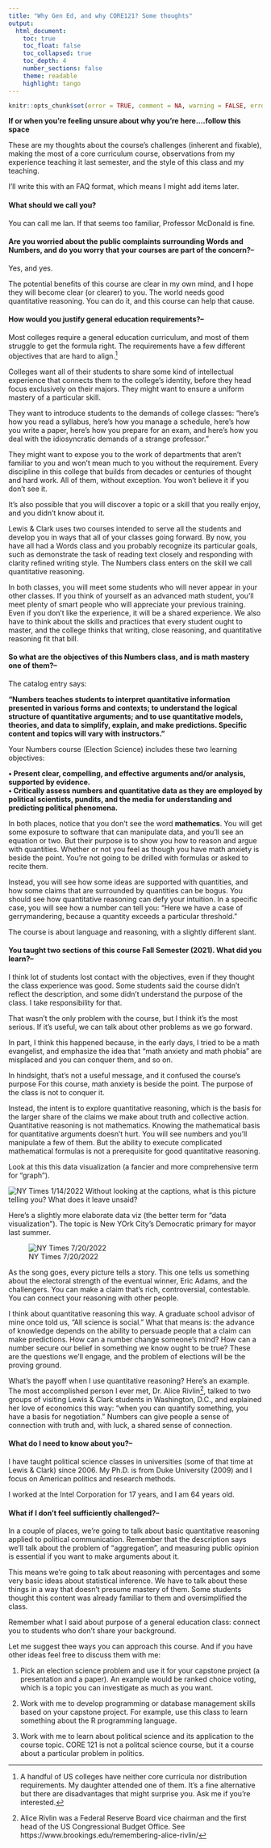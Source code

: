 ```yaml
---
title: "Why Gen Ed, and why CORE121? Some thoughts"
output: 
  html_document:
    toc: true
    toc_float: false
    toc_collapsed: true
    toc_depth: 4
    number_sections: false
    theme: readable
    highlight: tango
---
```


```r
knitr::opts_chunk$set(error = TRUE, comment = NA, warning = FALSE, errors = FALSE, message = FALSE, tidy = FALSE, cache = FALSE)
```


**If or when you're feeling unsure about why you're here....follow this space**  

These are my thoughts about the course's challenges (inherent and fixable), making the most of a core curriculum course, observations from my experience teaching it last semester, and the style of this class and my teaching.  

I’ll write this with an FAQ format, which means I might add items later.

#### What should we call you?

You can call me Ian.  If that seems too familiar, Professor McDonald is fine.  

#### Are you worried about the public complaints surrounding Words and Numbers, and do you worry that your courses are part of the concern?--

Yes, and yes. 

The potential benefits of this course are clear in my own mind, and I hope they will become clear (or clearer) to you.  The world needs good quantitative reasoning. You can do it, and this course can help that cause.

#### How would you justify general education requirements?--  

Most colleges require a general education curriculum, and most of them struggle to get the formula right.  The requirements have a few different objectives that are hard to align.^[A handful of US colleges have neither core curricula nor distribution requirements.  My daughter attended one of them.  It's a fine alternative but there are disadvantages that might surprise you. Ask me if you're interested.]   

Colleges want all of their students to share some kind of intellectual experience that connects them to the college’s identity, before they head focus exclusively on their majors.  They might want to ensure a uniform mastery of a particular skill.  

They  want to introduce students to the demands of college classes:  "here’s how you read a syllabus, here’s how you manage a schedule, here’s how you write a paper, here’s how you prepare for an exam, and here’s how you deal with the idiosyncratic demands of a strange professor."  

They might want to expose you to the work of departments that aren’t familiar to you and won’t mean much to you without the requirement.  Every discipline in this college that builds from decades or centuries of thought and hard work.  All of them, without exception. You won’t believe it if you don’t see it.

It's also possible that you will discover a topic or a skill that you really enjoy, and you didn’t know about it.

Lewis & Clark uses two courses intended to serve all the students and develop you in ways that all of your classes going forward.  By now, you have all had a Words class and you probably recognize its particular goals, such as demonstrate the task of reading text closely and responding with clarity refined writing style.  The Numbers class enters on the skill we call quantitative reasoning.

In both classes, you will meet some students who will never appear in your other classes. If you think of yourself as an advanced math student, you'll meet plenty of smart people who will appreciate your previous training. Even if you don't like the experience, it will be a shared experience.  We also have to think about the skills and practices that every student ought to master, and the college thinks that writing, close reasoning, and quantitative reasoning fit that bill.  

#### So what are the objectives of this Numbers class, and is math mastery one of them?--

The catalog entry says: 

**"Numbers teaches students to interpret quantitative information presented in various forms and contexts; to understand the logical structure of quantitative arguments; and to use quantitative models, theories, and data to simplify, explain, and make predictions. Specific content and topics will vary with instructors."**

Your Numbers course (Election Science) includes these two learning objectives:

**
•	Present clear, compelling, and effective arguments and/or analysis, supported by evidence.  
•	Critically assess numbers and quantitative data as they are employed by political scientists, pundits, and the media for understanding and predicting political phenomena.  
**

In both places, notice that you don't see the word **mathematics**.  You will get some exposure to software that can manipulate data, and you'll see an equation or two.  But their purpose is to show you how to reason and argue with quantities.  Whether or not you feel as though you have math anxiety is beside the point.  You're not going to be drilled with formulas or asked to recite them.  

Instead, you will see how some ideas are supported with quantities, and how some claims that are surrounded by quantities can be bogus.  You should see how quantitative reasoning can defy your intuition.  In a specific case, you will see how a number can tell you:  "Here we have a case of gerrymandering, because a quantity exceeds a particular threshold."

The course is about language and reasoning, with a slightly different slant.  

#### You taught two sections of this course Fall Semester (2021).  What did you learn?--

I think lot of students lost contact with the objectives, even if they thought the class experience was good.  Some students said the course didn't reflect the description, and some didn't understand the purpose of the class.  I take responsibility for that.  

That wasn't the only problem with the course, but I think it's the most serious.  If it's useful, we can talk about other problems as we go forward.

In part, I think this happened because, in the early days, I tried to be a math evangelist, and emphasize the idea that "math anxiety and math phobia" are misplaced and you can conquer them, and so on. 

In hindsight, that's not a useful message, and it confused the course's purpose  For this course, math anxiety is beside the point.  The purpose of the class is not to conquer it.

Instead, the intent is to explore quantitative reasoning, which is the basis for the larger share of the claims we make about truth and collective action. Quantitative reasoning is not mathematics. Knowing the mathematical basis for quantitative arguments doesn’t hurt. You will see numbers and you'll manipulate a few of them. But the ability to execute complicated mathematical formulas is not a prerequisite for good quantitative reasoning.  

Look at this this data visualization (a fancier and more comprehensive term for "graph"). 

![NY Times 1/14/2022](figure 1.png) 
Without looking at the captions, what is this picture telling you?  What does it leave unsaid? 

Here's a slightly more elaborate data viz (the better term for "data visualization"). The topic is New YOrk City's Democratic primary for mayor last summer.

![NY Times 7/20/2022](figure_2.png) 

As the song goes, every picture tells a story. This one tells us something about the electoral strength of the eventual winner, Eric Adams, and the challengers.  You can make a claim that's rich, controversial, contestable.  You can connect your reasoning with other people.  

I think about quantitative reasoning this way.  A graduate school advisor of mine once told us, “All science is social.”  What that means is:  the advance of knowledge depends on the ability to persuade people that a claim can make predictions.  How can a number change someone's mind?  How can a number secure our belief in something we know ought to be true? These are the questions we'll engage, and the problem of elections will be the proving ground. 

What's the payoff when I use quantitative reasoning?  Here's an example.  The most accomplished person I ever met, Dr. Alice Rivlin^[Alice Rivlin was a Federal Reserve Board vice chairman and the first head of the US Congressional Budget Office. See https://www.brookings.edu/remembering-alice-rivlin/], talked to two groups of visiting Lewis & Clark students in Washington, D.C., and explained her love of economics this way: "when you can quantify something, you have a basis for negotiation."  Numbers can give people a sense of connection with truth and, with luck, a shared sense of connection.  

#### What do I need to know about you?--  

I have taught political science classes in universities (some of that time at Lewis & Clark) since 2006. My Ph.D. is from Duke University (2009) and I focus on American politics and research methods.  

I worked at the Intel Corporation for 17 years, and I am 64 years old.

#### What if I don't feel sufficiently challenged?--

In a couple of places, we're going to talk about basic quantitative reasoning applied to political communication. Remember that the description says we'll talk about the problem of "aggregation", and measuring public opinion is essential if you want to make arguments about it.

This means we're going to talk about reasoning with percentages and some very basic ideas about statistical inference.  We have to talk about these things in a way that doesn't presume mastery of them.  Some students thought this content was already familiar to them and oversimplified the class.  

Remember what I said about purpose of a general education class:  connect you to students who don't share your background.  

Let me suggest thee ways you can approach this course.  And if you have other ideas feel free to discuss them with me:

1.  Pick an election science problem and use it for your capstone project (a presentation and a paper).  An example would be ranked choice voting, which is a topic you can investigate as much as you want.  

2.  Work with me to develop programming or database management skills based on your capstone project.  For example, use this class to learn something about the R programming language.

3.  Work with me to learn about political science and its application to the course topic. CORE 121 is not a politcal science course, but it a course about a particular problem in politics.  



